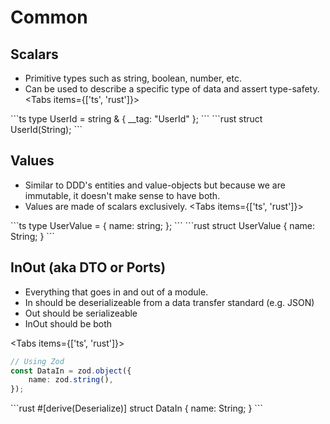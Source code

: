 
# Common

## Scalars
- Primitive types such as string, boolean, number, etc.
- Can be used to describe a specific type of data and assert type-safety.
<Tabs items={['ts', 'rust']}>
<Tab>
```ts
type UserId = string & { __tag: "UserId" };
```
</Tab>
<Tab>
```rust
struct UserId(String);
```
</Tab>
</Tabs>

## Values
- Similar to DDD's entities and value-objects but because we are immutable, it doesn't make sense to have both.
- Values are made of scalars exclusively.
<Tabs items={['ts', 'rust']}>
<Tab>
```ts
type UserValue = {
    name: string;
};
```
</Tab>
<Tab>
```rust
struct UserValue {
    name: String;
}
```
</Tab>
</Tabs>


## InOut (aka DTO or Ports)
- Everything that goes in and out of a module.
- In should be deserializeable from a data transfer standard (e.g. JSON)
- Out should be serializeable
- InOut should be both

<Tabs items={['ts', 'rust']}>
<Tab>
```ts
// Using Zod
const DataIn = zod.object({
    name: zod.string(),
});
```
</Tab>
<Tab>
```rust
#[derive(Deserialize)]
struct DataIn {
    name: String;
}
```
</Tab>
</Tabs>
